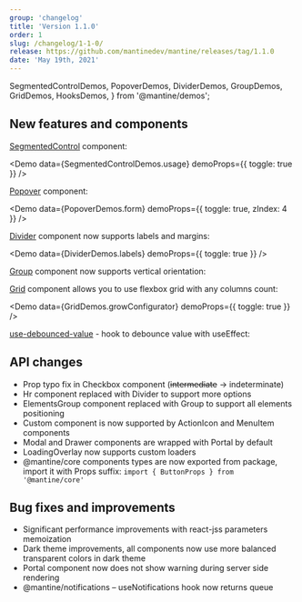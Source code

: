 ```yaml
---
group: 'changelog'
title: 'Version 1.1.0'
order: 1
slug: /changelog/1-1-0/
release: https://github.com/mantinedev/mantine/releases/tag/1.1.0
date: 'May 19th, 2021'
---
```


  SegmentedControlDemos,
  PopoverDemos,
  DividerDemos,
  GroupDemos,
  GridDemos,
  HooksDemos,
} from '@mantine/demos';

## New features and components

[SegmentedControl](https://mantine.dev/core/segmented-control/) component:

<Demo data={SegmentedControlDemos.usage} demoProps={{ toggle: true }} />

[Popover](https://mantine.dev/core/popover/) component:

<Demo data={PopoverDemos.form} demoProps={{ toggle: true, zIndex: 4 }} />

[Divider](https://mantine.dev/core/divider/) component now supports labels and margins:

<Demo data={DividerDemos.labels} demoProps={{ toggle: true }} />

[Group](https://mantine.dev/core/group/) component now supports vertical orientation:

<Demo data={GroupDemos.configurator} />

[Grid](https://mantine.dev/core/grid/) component allows you to use flexbox grid with any columns count:

<Demo data={GridDemos.growConfigurator} demoProps={{ toggle: true }} />

[use-debounced-value](https://mantine.dev/hooks/use-debounced-value/) - hook to debounce value with useEffect:

<Demo data={HooksDemos.useDebouncedValueUsage} />

## API changes

- Prop typo fix in Checkbox component (~~intermediate~~ -> indeterminate)
- Hr component replaced with Divider to support more options
- ElementsGroup component replaced with Group to support all elements positioning
- Custom component is now supported by ActionIcon and MenuItem components
- Modal and Drawer components are wrapped with Portal by default
- LoadingOverlay now supports custom loaders
- @mantine/core components types are now exported from package, import it with Props suffix: `import { ButtonProps } from '@mantine/core'`

## Bug fixes and improvements

- Significant performance improvements with react-jss parameters memoization
- Dark theme improvements, all components now use more balanced transparent colors in dark theme
- Portal component now does not show warning during server side rendering
- @mantine/notifications – useNotifications hook now returns queue
